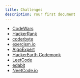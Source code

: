 ```yaml
---
title: Challenges
description: Your first document
---
```


- [CodeWars](https://www.codewars.com)
- [HackerRank](https://www.hackerrank.com)
- [coderbyte](https://coderbyte.com/)
- [exercism.io](https://exercism.io)
- [AlgoExpert](https://www.algoexpert.io)
- [HackerEarth Codemonk](https://www.hackerearth.com/practice/codemonk/)
- [LeetCode](https://leetcode.com/)
- [edabit](https://edabit.com/)
- [NeetCode.io](https://neetcode.io/)
